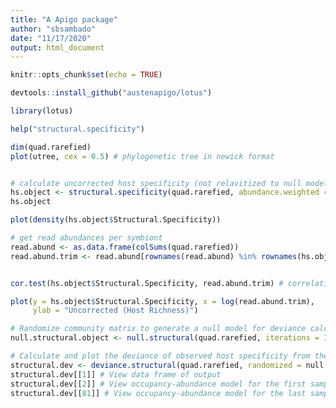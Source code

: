 ```yaml
---
title: "A Apigo package"
author: "sbsambado"
date: "11/17/2020"
output: html_document
---
```


```r
knitr::opts_chunk$set(echo = TRUE)
```


```r
devtools::install_github("austenapigo/lotus")

library(lotus)

help("structural.specificity")

dim(quad.rarefied)
plot(utree, cex = 0.5) # phylogenetic tree in newick format


# calculate uncorrected host specificity (not relavitized to null model)
hs.object <- structural.specificity(quad.rarefied, abundance.weighted = TRUE, trim = TRUE)
hs.object

plot(density(hs.object$Structural.Specificity))

# get read abundances per symbiont
read.abund <- as.data.frame(colSums(quad.rarefied))
read.abund.trim <- read.abund[rownames(read.abund) %in% rownames(hs.object),] # trim relative to hs.object


cor.test(hs.object$Structural.Specificity, read.abund.trim) # correlation test

plot(y = hs.object$Structural.Specificity, x = log(read.abund.trim),
     ylab = "Uncorrected (Host Richness)")

# Randomize community matrix to generate a null model for deviance calculations
null.structural.object <- null.structural(quad.rarefied, iterations = 100, abundance.weighted = TRUE, randomization.method = "shuffle.web", trim = TRUE, notify = TRUE)

# Calculate and plot the deviance of observed host specificity from the null boundary and get averages per host sample
structural.dev <- deviance.structural(quad.rarefied, randomized = null.structural.object, model = "second", abundance.weighted = TRUE, trim = TRUE, notify = TRUE)
structural.dev[[1]] # View data frame of output
structural.dev[[2]] # View occupancy-abundance model for the first sample
structural.dev[[81]] # View occupancy-abundance model for the last sample
```

